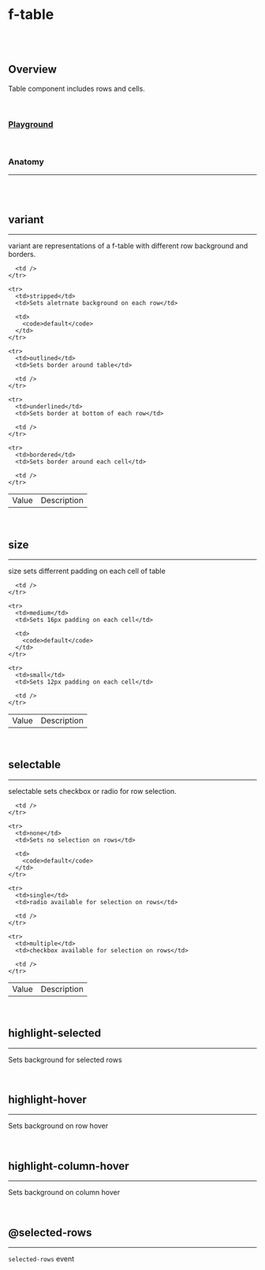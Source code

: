 
<Meta of={FTableStories} />

# f-table

<br />

<br />

## Overview

<f-divider />

Table component includes rows and cells.

<br />

### [Playground](/story/components-f-table--playground)

<Canvas>
	<Story of={FTableStories.Playground} />
</Canvas>

<br />

### Anatomy

<hr />

<br />

<Story of={FTableStories.Anatomy} />

<br />

## variant

<hr />

variant are representations of a f-table with different row background and borders.

<Canvas>
	<Story of={FTableStories.Variant} />
</Canvas>

<table className="custom-table">
  <tbody>
    <tr>
      <td>Value</td>
      <td>Description</td>

      <td />
    </tr>

    <tr>
      <td>stripped</td>
      <td>Sets aletrnate background on each row</td>

      <td>
        <code>default</code>
      </td>
    </tr>

    <tr>
      <td>outlined</td>
      <td>Sets border around table</td>

      <td />
    </tr>

    <tr>
      <td>underlined</td>
      <td>Sets border at bottom of each row</td>

      <td />
    </tr>

    <tr>
      <td>bordered</td>
      <td>Sets border around each cell</td>

      <td />
    </tr>

  </tbody>
</table>

<br />

## size

<hr />

size sets differrent padding on each cell of table

<Canvas>
	<Story of={FTableStories.Size} />
</Canvas>

<table className="custom-table">
  <tbody>
    <tr>
      <td>Value</td>
      <td>Description</td>

      <td />
    </tr>

    <tr>
      <td>medium</td>
      <td>Sets 16px padding on each cell</td>

      <td>
        <code>default</code>
      </td>
    </tr>

    <tr>
      <td>small</td>
      <td>Sets 12px padding on each cell</td>

      <td />
    </tr>

  </tbody>
</table>

<br />

## selectable

<hr />

selectable sets checkbox or radio for row selection.

<Canvas>
	<Story of={FTableStories.Selectable} />
</Canvas>

<table className="custom-table">
  <tbody>
    <tr>
      <td>Value</td>
      <td>Description</td>

      <td />
    </tr>

    <tr>
      <td>none</td>
      <td>Sets no selection on rows</td>

      <td>
        <code>default</code>
      </td>
    </tr>

    <tr>
      <td>single</td>
      <td>radio available for selection on rows</td>

      <td />
    </tr>

    <tr>
      <td>multiple</td>
      <td>checkbox available for selection on rows</td>

      <td />
    </tr>

  </tbody>
</table>

<br />

## highlight-selected

<hr />

Sets background for selected rows

<Canvas>
	<Story of={FTableStories.HighlightSelected} />
</Canvas>

<br />

## highlight-hover

<hr />

Sets background on row hover

<Canvas>
	<Story of={FTableStories.HighlightHover} />
</Canvas>

<br />

## highlight-column-hover

<hr />

Sets background on column hover

<Canvas>
	<Story of={FTableStories.HighlightColumnHover} />
</Canvas>

<br />

## @selected-rows

<hr />

`selected-rows` event

<Canvas>
	<Story of={FTableStories.SelectedRows} />
</Canvas>

<br />
